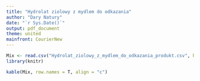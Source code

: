---
title: "Hydrolat ziolowy z mydlem do odkazania"
author: "Dary Natury"
date: "`r Sys.Date()`"
output: pdf_document
theme: united
mainfront: CourierNew
---

\begin{center}

\textbf{Hydrolat ziolowy z mydlem do odkazania}

\end{center}

```{r setup, include=FALSE}
Mix <- read.csv("Hydrolat_ziolowy_z_mydlem_do_odkazania_produkt.csv", header = T, sep = ",",check.names = F)
library(knitr)
```

```{r block, echo=FALSE, fig.align="center", message=FALSE, warning=FALSE, comment = NA}
kable(Mix, row.names = T, align = "c")
```


